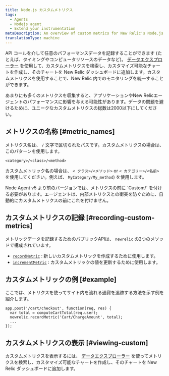 ```yaml
---
title: Node.js カスタムメトリクス
tags:
  - Agents
  - Nodejs agent
  - Extend your instrumentation
metaDescription: An overview of custom metrics for New Relic's Node.js agent and how to implement them for your application.
translationType: machine
---
```


API コールを介して任意のパフォーマンスデータを記録することができます (たとえば、タイミングやコンピュータリソースのデータなど)。 [データエクスプローラー](/docs/query-your-data/explore-query-data/data-explorer/introduction-data-explorer) を使用して、カスタムメトリクスを検索し、カスタマイズ可能なチャートを作成し、そのチャートを New Relic ダッシュボードに追加します。カスタムメトリクスを使用することで、New Relic 内でのモニタリングを統一することができます。

<Callout variant="caution">
  あまりにも多くのメトリクスを収集すると、アプリケーションやNew Relicエージェントのパフォーマンスに影響を与える可能性があります。データの問題を避けるために、ユニークなカスタムメトリクスの総数は2000以下にしてください。
</Callout>

## メトリクスの名称 [#metric_names]

メトリクス名は、 `/` 文字で区切られたパスです。カスタムメトリクスの場合は、このパターンを使用します。

```
<category>/<class>/<method>
```

カスタムメトリック名の場合は、 `< クラス>/<メソッド>` or `< カテゴリー>/<名前>` を使用してください。例えば、 `MyCategory/My_method`) を使用します。

<Callout variant="important">
  Node Agent v5 より前のバージョンでは、メトリクスの前に `Custom/` を付ける必要があります。エージェントは、内部メトリクスとの衝突を防ぐために、自動的にカスタムメトリクスの前にこれを付けません。
</Callout>

## カスタムメトリクスの記録 [#recording-custom-metrics]

メトリックデータを記録するためのパブリックAPIは、 `newrelic` の2つのメソッドで構成されています。

* [`recordMetric`](/docs/agents/nodejs-agent/supported-features/nodejs-agent-api#record_metric) : 新しいカスタムメトリックを作成するために使用します。
* [`incrementMetric`](/docs/agents/nodejs-agent/supported-features/nodejs-agent-api#increment_metric) : カスタムメトリックの値を更新するために使用します。

## カスタムメトリックの例 [#example]

ここでは、メトリクスを使ってサイト内を流れる通貨を追跡する方法を示す例を紹介します。

```
app.post('/cart/checkout', function(req, res) {
  var total = computeCartTotal(req.user);
  newrelic.recordMetric('Cart/ChargeAmount', total);
  ...
});
```

## カスタムメトリクスの表示 [#viewing-custom]

カスタムメトリクスを表示するには、 [データエクスプローラー](/docs/query-your-data/explore-query-data/data-explorer/introduction-data-explorer) を使ってメトリクスを検索し、カスタマイズ可能なチャートを作成し、そのチャートを New Relic ダッシュボードに追加します。
